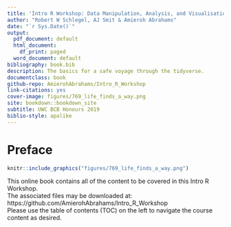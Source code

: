 ```yaml
--- 
title: 'Intro R Workshop: Data Manipulation, Analysis, and Visualisation'
author: "Robert W Schlegel, AJ Smit & Amieroh Abrahams"
date: "`r Sys.Date()`"
output:
  pdf_document: default
  html_document:
    df_print: paged
  word_document: default
bibliography: book.bib
description: The basics for a safe voyage through the tidyverse.
documentclass: book
github-repo: AmierohAbrahams/Intro_R_Workshop
link-citations: yes
cover-image: figures/769_life_finds_a_way.png
site: bookdown::bookdown_site
subtitle: UWC BCB Honours 2019
biblio-style: apalike
---
```


# Preface {-}

```r
knitr::include_graphics("figures/769_life_finds_a_way.png")
```

This online book contains all of the content to be covered in this Intro R Workshop.  
The associated files may be downloaded at: https://github.com/AmierohAbrahams/Intro_R_Workshop  
Please use the table of contents (TOC) on the left to navigate the course content as desired.
